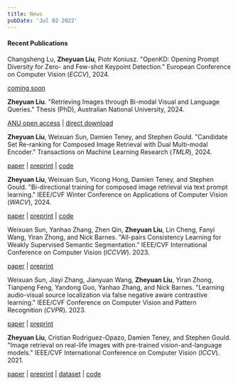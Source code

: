 ```yaml
---
title: News
pubDate: 'Jul 02 2022'
---
```



#### Recent Publications

<div class="research_h1">

Changsheng Lu, __Zheyuan Liu__, Piotr Koniusz. "OpenKD: Opening Prompt Diversity for Zero- and Few-shot Keypoint Detection."
European Conference on Computer Vision (*ECCV*), 2024.

[coming soon](#)

</div>

<div class="research_h1">

__Zheyuan Liu__. "Retrieving Images through Bi-modal Visual and Language Queries."
Thesis (PhD), Australian National University, 2024.

[ANU open access](https://openresearch-repository.anu.edu.au/items/43914caa-a761-42aa-a501-603fec3162f8/full) | [direct download](https://1drv.ms/b/s!AgLqyV5O53gxuP0F9SBlPON8gD-cCA?e=G98xwg)

</div>

<div class="research_h1">

__Zheyuan Liu__, Weixuan Sun, Damien Teney, and Stephen Gould. "Candidate Set Re-ranking for Composed Image Retrieval with Dual Multi-modal Encoder."
Transactions on Machine Learning Research (*TMLR*), 2024.

[paper](https://openreview.net/pdf?id=fJAwemcvpL) | [preprint](https://arxiv.org/abs/2305.16304) | [code](https://github.com/Cuberick-Orion/Candidate-Reranking-CIR)

</div>

<div class="research_h1">

__Zheyuan Liu__, Weixuan Sun, Yicong Hong, Damien Teney, and Stephen Gould. "Bi-directional training for composed image retrieval via text prompt learning."
IEEE/CVF Winter Conference on Applications of Computer Vision (*WACV*), 2024.

[paper](https://openaccess.thecvf.com/content/WACV2024/papers/Liu_Bi-Directional_Training_for_Composed_Image_Retrieval_via_Text_Prompt_Learning_WACV_2024_paper.pdf) | [preprint](https://arxiv.org/abs/2303.16604) | [code](https://github.com/Cuberick-Orion/Bi-Blip4CIR)

</div>

<div class="research_h1">

Weixuan Sun, Yanhao Zhang, Zhen Qin, __Zheyuan Liu__, Lin Cheng, Fanyi Wang, Yiran Zhong, and Nick Barnes. "All-pairs Consistency Learning for Weakly Supervised Semantic Segmentation."
IEEE/CVF International Conference on Computer Vision  (*ICCVW*). 2023.

[paper](https://openaccess.thecvf.com/content/ICCV2023W/NIVT/papers/Sun_All-pairs_Consistency_Learning_forWeakly_Supervised_Semantic_Segmentation_ICCVW_2023_paper.pdf) | [preprint](https://arxiv.org/abs/2308.04321)

</div>

<div class="research_h1">

Weixuan Sun, Jiayi Zhang, Jianyuan Wang, __Zheyuan Liu__, Yiran Zhong, Tianpeng Feng, Yandong Guo, Yanhao Zhang, and Nick Barnes. "Learning audio-visual source localization via false negative aware contrastive learning."
IEEE/CVF Conference on Computer Vision and Pattern Recognition (*CVPR*). 2023.

[paper](https://openaccess.thecvf.com/content/CVPR2023/papers/Sun_Learning_Audio-Visual_Source_Localization_via_False_Negative_Aware_Contrastive_Learning_CVPR_2023_paper.pdf) | [preprint](https://arxiv.org/abs/2303.11302)

</div>

<div class="research_h1">

__Zheyuan Liu__, Cristian Rodriguez-Opazo, Damien Teney, and Stephen Gould. "Image retrieval on real-life images with pre-trained vision-and-language models."
IEEE/CVF International Conference on Computer Vision (*ICCV*). 2021.

[paper](https://openaccess.thecvf.com/content/ICCV2021/papers/Liu_Image_Retrieval_on_Real-Life_Images_With_Pre-Trained_Vision-and-Language_Models_ICCV_2021_paper.pdf) | [preprint](https://arxiv.org/abs/2108.04024) | [dataset](https://github.com/Cuberick-Orion/CIRR) | [code](https://github.com/Cuberick-Orion/CIRPLANT)

</div>
